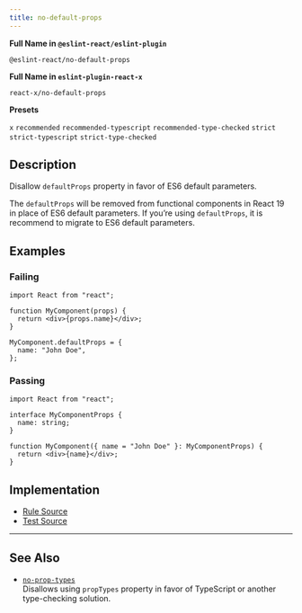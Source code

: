 ```yaml
---
title: no-default-props
---
```


**Full Name in `@eslint-react/eslint-plugin`**

```plain copy
@eslint-react/no-default-props
```

**Full Name in `eslint-plugin-react-x`**

```plain copy
react-x/no-default-props
```

**Presets**

`x`
`recommended`
`recommended-typescript`
`recommended-type-checked`
`strict`
`strict-typescript`
`strict-type-checked`

## Description

Disallow `defaultProps` property in favor of ES6 default parameters.

The `defaultProps` will be removed from functional components in React 19 in place of ES6 default parameters. If you’re using `defaultProps`, it is recommend to migrate to ES6 default parameters.

## Examples

### Failing

```tsx
import React from "react";

function MyComponent(props) {
  return <div>{props.name}</div>;
}

MyComponent.defaultProps = {
  name: "John Doe",
};
```

### Passing

```tsx
import React from "react";

interface MyComponentProps {
  name: string;
}

function MyComponent({ name = "John Doe" }: MyComponentProps) {
  return <div>{name}</div>;
}
```

## Implementation

- [Rule Source](https://github.com/Rel1cx/eslint-react/tree/main/packages/plugins/eslint-plugin-react-x/src/rules/no-default-props.ts)
- [Test Source](https://github.com/Rel1cx/eslint-react/tree/main/packages/plugins/eslint-plugin-react-x/src/rules/no-default-props.spec.ts)

---

## See Also

- [`no-prop-types`](./no-prop-types)\
  Disallows using `propTypes` property in favor of TypeScript or another type-checking solution.
